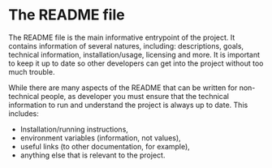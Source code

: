
<Meta title="documentation/README" />

# The README file

The README file is the main informative entrypoint of the project. It contains information of several natures, including:
descriptions, goals, technical information, installation/usage, licensing and more. It is important to keep it up to date
so other developers can get into the project without too much trouble.

While there are many aspects of the README that can be written for non-technical people, as developer you must ensure that the technical information to run
and understand the project is always up to date. This includes:

- Installation/running instructions,
- environment variables (information, not values),
- useful links (to other documentation, for example),
- anything else that is relevant to the project.
